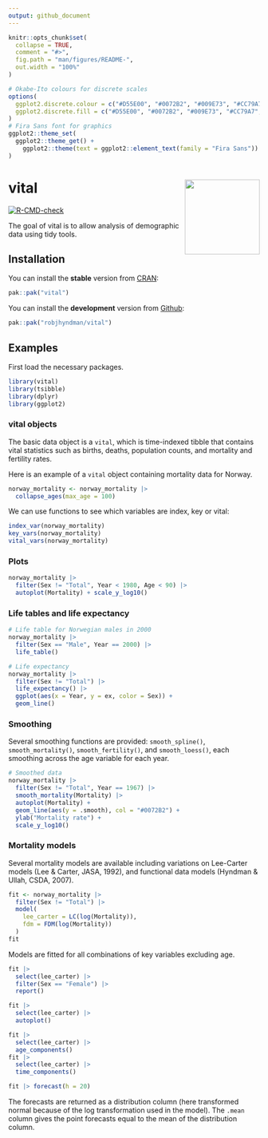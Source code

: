 ```yaml
---
output: github_document
---
```


<!-- README.md is generated from README.Rmd. Please edit that file -->

```r
knitr::opts_chunk$set(
  collapse = TRUE,
  comment = "#>",
  fig.path = "man/figures/README-",
  out.width = "100%"
)

# Okabe-Ito colours for discrete scales
options(
  ggplot2.discrete.colour = c("#D55E00", "#0072B2", "#009E73", "#CC79A7", "#E69F00", "#56B4E9", "#F0E442"),
  ggplot2.discrete.fill = c("#D55E00", "#0072B2", "#009E73", "#CC79A7", "#E69F00", "#56B4E9", "#F0E442")
)
# Fira Sans font for graphics
ggplot2::theme_set(
  ggplot2::theme_get() +
    ggplot2::theme(text = ggplot2::element_text(family = "Fira Sans"))
)
```

# vital  <img src="man/figures/vital-hex.png" align="right" width = 150 />

<!-- badges: start -->
[![R-CMD-check](https://github.com/robjhyndman/vital/actions/workflows/R-CMD-check.yaml/badge.svg)](https://github.com/robjhyndman/vital/actions/workflows/R-CMD-check.yaml)
<!-- badges: end -->

The goal of vital is to allow analysis of demographic data using tidy tools.

## Installation

You can install the **stable** version from
[CRAN](https://cran.r-project.org/package=vital):

```r
pak::pak("vital")
```

You can install the **development** version from
[Github](https://github.com/robjhyndman/vital):

``` r
pak::pak("robjhyndman/vital")
```

## Examples

First load the necessary packages.

```r
library(vital)
library(tsibble)
library(dplyr)
library(ggplot2)
```

### vital objects

The basic data object is a `vital`, which is time-indexed tibble that contains vital statistics such as births, deaths, population counts, and mortality and fertility rates.

Here is an example of a `vital` object containing mortality data for Norway.

```r
norway_mortality <- norway_mortality |>
  collapse_ages(max_age = 100)
```

We can use functions to see which variables are index, key or vital:

```r
index_var(norway_mortality)
key_vars(norway_mortality)
vital_vars(norway_mortality)
```

### Plots

```r
norway_mortality |>
  filter(Sex != "Total", Year < 1980, Age < 90) |>
  autoplot(Mortality) + scale_y_log10()
```

### Life tables and life expectancy

```r
# Life table for Norwegian males in 2000
norway_mortality |>
  filter(Sex == "Male", Year == 2000) |>
  life_table()
```

```r
# Life expectancy
norway_mortality |>
  filter(Sex != "Total") |>
  life_expectancy() |>
  ggplot(aes(x = Year, y = ex, color = Sex)) +
  geom_line()
```

### Smoothing

Several smoothing functions are provided: `smooth_spline()`, `smooth_mortality()`, `smooth_fertility()`, and `smooth_loess()`, each smoothing across the age variable for each year.

```r
# Smoothed data
norway_mortality |>
  filter(Sex != "Total", Year == 1967) |>
  smooth_mortality(Mortality) |>
  autoplot(Mortality) +
  geom_line(aes(y = .smooth), col = "#0072B2") +
  ylab("Mortality rate") +
  scale_y_log10()
```

### Mortality models

Several mortality models are available including variations on Lee-Carter models (Lee & Carter, JASA, 1992), and functional data models (Hyndman & Ullah, CSDA, 2007).

```r
fit <- norway_mortality |>
  filter(Sex != "Total") |>
  model(
    lee_carter = LC(log(Mortality)),
    fdm = FDM(log(Mortality))
  )
fit
```

Models are fitted for all combinations of key variables excluding age.

```r
fit |>
  select(lee_carter) |>
  filter(Sex == "Female") |>
  report()
```


```r
fit |>
  select(lee_carter) |>
  autoplot()
```

```r
fit |>
  select(lee_carter) |>
  age_components()
fit |>
  select(lee_carter) |>
  time_components()
```

```r
fit |> forecast(h = 20)
```

The forecasts are returned as a distribution column (here transformed normal because of the log transformation used in the model). The `.mean` column gives the point forecasts equal to the mean of the distribution column.
